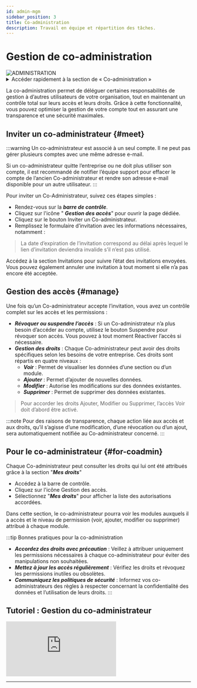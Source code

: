 ```yaml
---
id: admin-mgm
sidebar_position: 3
title: Co-administration
description: Travail en équipe et répartition des tâches.
---
```

 

# <i class="fas fa-user-group"></i> Gestion de co-administration
<img src="/img/docs/admin.png" alt="ADMINISTRATION" className={styles.docsImg} />

<details>
  <summary>Accéder rapidement à la section de « Co-administration »</summary>

  Pour accéder rapidement à la section de Co-administration, saisissez simplement dans la barre de recherche un mot-clé de recherche pour trouver la section sans naviguer manuellement dans les menus.

  Voici une *[liste](/docs/act/controle/search)* – none exhaustive – des mots clés de recherches pris en charge.
</details>

La co-administration permet de déléguer certaines responsabilités de gestion à d’autres utilisateurs de votre organisation, tout en maintenant un contrôle total sur leurs accès et leurs droits. Grâce à cette fonctionnalité, vous pouvez optimiser la gestion de votre compte tout en assurant une transparence et une sécurité maximales.


## Inviter un co-administrateur \{#meet}
:::warning 
Un co-administrateur est associé à un seul compte. Il ne peut pas gérer plusieurs comptes avec une même adresse e-mail.

Si un co-administrateur quitte l’entreprise ou ne doit plus utiliser son compte, il est recommandé de notifier l’équipe support pour effacer le compte de l’ancien Co-administrateur et rendre son adresse e-mail disponible pour un autre utilisateur.
:::

Pour inviter un Co-Administrateur, suivez ces étapes simples :
- Rendez-vous sur la ***barre de contrôle***.
- Cliquez sur l'icône "<i class="fas fa-lock"></i> ***Gestion des accès***" pour ouvrir la page dédiée.
- Cliquez sur le bouton <span className={styles.blackBtn}><i class="fas fa-plus"></i> Inviter un Co-administrateur</span>.
- Remplissez le formulaire d’invitation avec les informations nécessaires, notamment :

> La date d’expiration de l’invitation correspond au délai après lequel le lien d’invitation deviendra invalide s’il n’est pas utilisé.

Accédez à la section Invitations pour suivre l’état des invitations envoyées. Vous pouvez également annuler une invitation à tout moment si elle n’a pas encore été acceptée.


## Gestion des accès \{#manage}
Une fois qu’un Co-administrateur accepte l’invitation, vous avez un contrôle complet sur les accès et les permissions :
- ***Révoquer ou suspendre l’accès*** : Si un Co-administrateur n’a plus besoin d’accéder au compte, utilisez le bouton <span className={styles.blueBtn}>Suspendre</span> pour révoquer son accès. Vous pouvez à tout moment Réactiver l’accès si nécessaire.
- ***Gestion des droits*** : Chaque Co-administrateur peut avoir des droits spécifiques selon les besoins de votre entreprise. Ces droits sont répartis en quatre niveaux :
   - ***Voir*** : Permet de visualiser les données d’une section ou d’un module.
   - ***Ajouter*** : Permet d’ajouter de nouvelles données.
   - ***Modifier*** : Autorise les modifications sur des données existantes.
   - ***Supprimer*** : Permet de supprimer des données existantes.


> Pour accorder les droits Ajouter, Modifier ou Supprimer, l’accès Voir doit d’abord être activé.

:::note
Pour des raisons de transparence, chaque action liée aux accès et aux droits, qu’il s’agisse d’une modification, d’une révocation ou d’un ajout, sera automatiquement notifiée au Co-administrateur concerné.
:::


## Pour le co-administrateur \{#for-coadmin}
Chaque Co-administrateur peut consulter les droits qui lui ont été attribués grâce à la section "***Mes droits***"
- Accédez à la barre de contrôle.
- Cliquez sur l'icône <i class="fas fa-lock"></i> Gestion des accès.
- Sélectionnez "***Mes droits***" pour afficher la liste des autorisations accordées.


Dans cette section, le co-administrateur pourra voir les modules auxquels il a accès et le niveau de permission (voir, ajouter, modifier ou supprimer) attribué à chaque module.


:::tip Bonnes pratiques pour la co-administration
- ***Accordez des droits avec précaution*** : Veillez à attribuer uniquement les permissions nécessaires à chaque co-administrateur pour éviter des manipulations non souhaitées.
- ***Mettez à jour les accès régulièrement*** : Vérifiez les droits et révoquez les permissions inutiles ou obsolètes.
- ***Communiquez les politiques de sécurité*** : Informez vos co-administrateurs des règles à respecter concernant la confidentialité des données et l’utilisation de leurs droits.
:::


## Tutoriel : Gestion du co-administrateur
<div className={styles.FrameMob}>
<iframe
  src="https://www.youtube.com/embed/KAKnJ42iaKg"
  title="Connexion sur PGS"
  frameborder="0"
  allow="accelerometer; autoplay; clipboard-write; encrypted-media; gyroscope; picture-in-picture"
  allowfullscreen>
</iframe>
</div>

---

<Feedback />